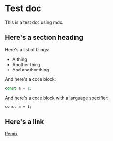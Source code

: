 # Test doc

This is a test doc using mdx.

## Here's a section heading

Here's a list of things:

-   A thing
-   Another thing
-   And another thing

And here's a code block:    
```ts
const a = 1;
```

And here's a code block with a language specifier:

```tsx
const a = 1;
```

## Here's a link

[Remix](https://remix.run)
